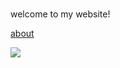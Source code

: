 
<br>
welcome to my website!

[about](resume.html)

![](https://media.giphy.com/media/11tWTgzWb7u1oc/giphy.gif)

